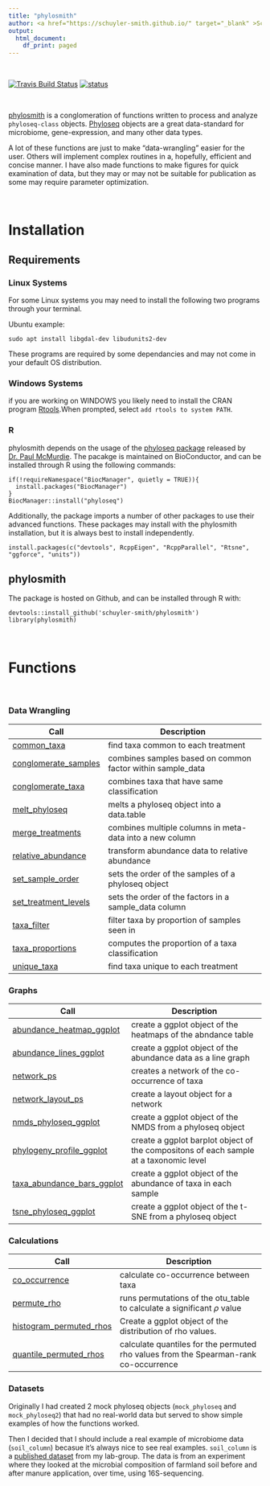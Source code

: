 ```yaml
---
title: "phylosmith"
author: <a href="https://schuyler-smith.github.io/" target="_blank" >Schuyler D. Smith</a>
output:
  html_document:
    df_print: paged
---
```


<br>

[![Travis Build Status](https://travis-ci.org/schuyler-smith/phylosmith.svg?branch=master)](https://github.com/schuyler-smith/phylosmith) [![status](http://joss.theoj.org/papers/4d4780ab16c487764ebe108fa6bcdc2c/status.svg)](http://joss.theoj.org/papers/4d4780ab16c487764ebe108fa6bcdc2c)

<br>

<a href="https://github.com/schuyler-smith/phylosmith" targe="_blank" >phylosmith</a> is a conglomeration of functions written to process and analyze `phyloseq-class` objects. <a href="https://joey711.github.io/phyloseq/" targe="_blank" >Phyloseq</a> objects are a great data-standard for microbiome, gene-expression, and many other data types.

A lot of these functions are just to make "data-wrangling" easier for the user. Others will implement complex routines in a, hopefully, efficient and concise manner. I have also made functions to make figures for quick examination of data, but they may or may not be suitable for publication as some may require parameter optimization.

<br>

# Installation
## Requirements
### Linux Systems 
For some Linux systems you may need to install the following two programs through your terminal.

Ubuntu example:
```
sudo apt install libgdal-dev libudunits2-dev
```
These programs are required by some dependancies and may not come in your default OS distribution.

### Windows Systems 

if you are working on WINDOWS you likely need to install the CRAN program <a href="https://cran.r-project.org/bin/windows/Rtools/" target="_blank" >Rtools</a>.When prompted, select `add rtools to system PATH`.

### R

phylosmith depends on the usage of the [phyloseq package](https://journals.plos.org/plosone/article?id=10.1371/journal.pone.0061217) released by [Dr. Paul McMurdie](https://github.com/joey711). The pacakge is maintained on BioConductor, and can be installed through R using the following commands:

```
if(!requireNamespace("BiocManager", quietly = TRUE)){
  install.packages("BiocManager")
} 
BiocManager::install("phyloseq")
```

Additionally, the package imports a number of other packages to use their advanced functions. These packages may install with the phylosmith installation, but it is always best to install independently.

```
install.packages(c("devtools", RcppEigen", "RcppParallel", "Rtsne", "ggforce", "units"))
```

## phylosmith

The package is hosted on Github, and can be installed through R with:
```
devtools::install_github('schuyler-smith/phylosmith')
library(phylosmith)
```

<br>

# Functions

<br>

<a name="data_wrangling"></a>

### Data Wrangling
Call | Description
-------------------- | ------------------------------------------------------------
[common_taxa](data_wrangling.html#common_taxa) | find taxa common to each treatment
[conglomerate_samples](data_wrangling.html#conglomerate_samples) | combines samples based on common factor within sample_data
[conglomerate_taxa](data_wrangling.html#conglomerate_taxa) | combines taxa that have same classification
[melt_phyloseq](data_wrangling.html#melt_phyloseq) | melts a phyloseq object into a data.table
[merge_treatments](data_wrangling.html#merge_treatments) | combines multiple columns in meta-data into a new column
[relative_abundance](data_wrangling.html#relative_abundance) | transform abundance data to relative abundance
[set_sample_order](data_wrangling.html#set_sample_order) | sets the order of the samples of a phyloseq object
[set_treatment_levels](data_wrangling.html#set_treatment_levels) | sets the order of the factors in a sample_data column
[taxa_filter](data_wrangling.html#taxa_filter) | filter taxa by proportion of samples seen in
[taxa_proportions](data_wrangling.html#taxa_proportions) | computes the proportion of a taxa classification
[unique_taxa](data_wrangling.html#unique_taxa) | find taxa unique to each treatment

<a name="graphs"></a>

### Graphs
Call | Description
-------------------- | ------------------------------------------------------------
[abundance_heatmap_ggplot](graphs.html#abundance_heatmap_ggplot) | create a ggplot object of the heatmaps of the abndance table
[abundance_lines_ggplot](graphs.html#abundance_lines_ggplot) | create a ggplot object of the abundance data as a line graph
[network_ps](graphs.html#network_ps) | creates a network of the co-occurrence of taxa
[network_layout_ps](graphs.html#network_layout_ps) | create a layout object for a network
[nmds_phyloseq_ggplot](graphs.html#nmds_phyloseq_ggplot)  | create a ggplot object of the NMDS from a phyloseq object
[phylogeny_profile_ggplot](graphs.html#phylogeny_profile_ggplot) | create a ggplot barplot object of the compositons of each sample at a taxonomic level
[taxa_abundance_bars_ggplot](graphs.html#taxa_abundance_bars_ggplot) | create a ggplot object of the abundance of taxa in each sample
[tsne_phyloseq_ggplot](graphs.html#tsne_phyloseq_ggplot)  | create a ggplot object of the t-SNE from a phyloseq object

<a name="calculations"></a>

### Calculations
Call | Description
-------------------- | ------------------------------------------------------------
[co_occurrence](calculations.html#co_occurrence) | calculate co-occurrence between taxa
[permute_rho](calculations.html#permute_rho) | runs permutations of the otu_table to calculate a significant $\rho$ value
[histogram_permuted_rhos](calculations.html#histogram_permuted_rhos) | Create a ggplot object of the distribution of rho values.
[quantile_permuted_rhos](calculations.html#quantile_permuted_rhos) | calculate quantiles for the permuted rho values from the Spearman-rank co-occurrence

### Datasets
Originally I had created 2 mock phyloseq objects (`mock_phyloseq` and `mock_phyloseq2`) that had no real-world data but served to show simple examples of how the functions worked. 

Then I decided that I should include a real example of microbiome data (`soil_column`) becasue it's always nice to see real examples. `soil_column` is a <a href="https://www.frontiersin.org/articles/10.3389/fmicb.2018.03197/full" target="_blank" >published dataset</a>  from my lab-group. The data is from an experiment where they looked at the microbial composition of farmland soil before and after manure application, over time, using 16S-sequencing.


[dapa]:index.html#data_wrangling
[grap]:index.html#graphs
[calc]:index.html#calculations

